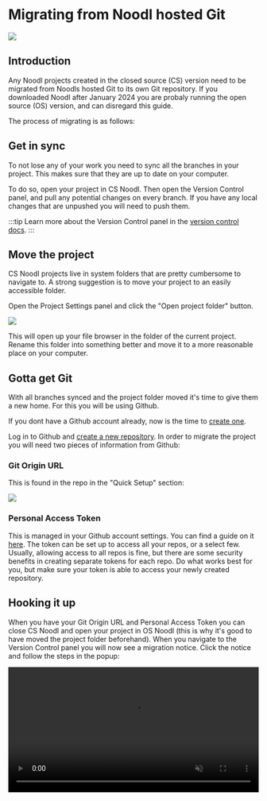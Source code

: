 
# Migrating from Noodl hosted Git

<div className="ndl-image-with-background">

![](/docs/guides/collaboration/version-control/migration-needed.png)

</div>

## Introduction

Any Noodl projects created in the closed source (CS) version need to be migrated from Noodls hosted Git to its own Git repository. If you downloaded Noodl after January 2024 you are probaly running the open source (OS) version, and can disregard this guide.

The process of migrating is as follows:

## Get in sync

To not lose any of your work you need to sync all the branches in your project. This makes sure that they are up to date on your computer.

To do so, open your project in CS Noodl. Then open the Version Control panel, and pull any potential changes on every branch. If you have any local changes that are unpushed you will need to push them.

:::tip
Learn more about the Version Control panel in the [version control docs](/docs/guides/collaboration/version-control).
:::

## Move the project

CS Noodl projects live in system folders that are pretty cumbersome to navigate to. A strong suggestion is to move your project to an easily accessible folder.

Open the Project Settings panel and click the "Open project folder" button.

<div className="ndl-image-with-background">

![](/docs/guides/collaboration/version-control/open-project-folder.png)

</div>

This will open up your file browser in the folder of the current project. Rename this folder into something better and move it to a more reasonable place on your computer.

## Gotta get Git

With all branches synced and the project folder moved it's time to give them a new home. For this you will be using Github.

If you dont have a Github account already, now is the time to [create one](https://github.com/signup).

Log in to Github and [create a new repository](https://github.com/new). In order to migrate the project you will need two pieces of information from Github:

### Git Origin URL

This is found in the repo in the "Quick Setup" section:

<div className="ndl-image-with-background l">

![](/docs/guides/collaboration/version-control/git-origin.png)

</div>

### Personal Access Token

This is managed in your Github account settings. You can find a guide on it [here](https://docs.github.com/en/authentication/keeping-your-account-and-data-secure/managing-your-personal-access-tokens#creating-a-fine-grained-personal-access-token). The token can be set up to access all your repos, or a select few. Usually, allowing access to all repos is fine, but there are some security benefits in creating separate tokens for each repo. Do what works best for you, but make sure your token is able to access your newly created repository.

## Hooking it up

When you have your Git Origin URL and Personal Access Token you can close CS Noodl and open your project in OS Noodl (this is why it's good to have moved the project folder beforehand). When you navigate to the Version Control panel you will now see a migration notice. Click the notice and follow the steps in the popup:

<div className="ndl-video">
    <video width="100%" autoPlay muted loop src={useBaseUrl("/docs/guides/collaboration/version-control/migration-wizard.mp4")}/>
</div>

